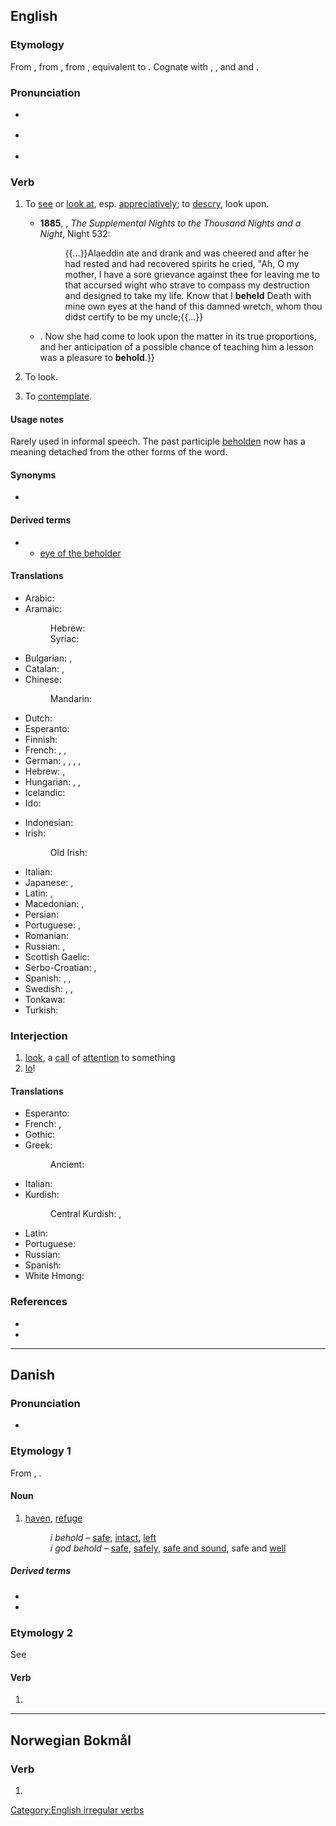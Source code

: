 ==English==

===Etymology===
From {{inh|en|enm|beholden}}, from {{inh|en|ang|behealdan||to hold, have, occupy, possess, guard, preserve, contain, belong, keep, observe, consider, behold, look at, gaze on, see, signify, avail, effect, take care, beware, be cautious, restrain, act, behave}}, from {{inh|en|gem-pro|*bihaldaną||to hold with, keep}}, equivalent to {{prefix|be|hold|lang=en}}. Cognate with {{cog|nl|behouden||to keep, restrain, preserve}}, {{cog|de|behalten||to keep, restrain, remember}}, {{etyl|da|-}} and {{cog|no|beholde||to keep}} and {{cog|sv|behålla||to keep}}.

===Pronunciation===
* {{a|UK}} {{IPA|/bɪˈhəʊld/|lang=en}}
* {{a|GenAm}} {{IPA|/bɪˈhoʊld/|lang=en}}
* {{audio|en-us-behold.ogg|Audio (US)|lang=en}}

===Verb===
{{en-verb|beholds|beholding|beheld|beheld|past_ptc2=beholden|past_ptc2_qual=rare}}

# {{lb|en|transitive}} To [[see]] or [[look at]], esp. [[appreciative]]ly; to [[descry]], look upon.
#* '''1885''', {{w|Richard F. Burton}}, ''The Supplemental Nights to the Thousand Nights and a Night'', Night 532:
#*: {{...}}Alaeddin ate and drank and was cheered and after he had rested and had recovered spirits he cried, "Ah, O my mother, I have a sore grievance against thee for leaving me to that accursed wight who strave to compass my destruction and designed to take my life. Know that I '''beheld''' Death with mine own eyes at the hand of this damned wretch, whom thou didst certify to be my uncle;{{...}}
#* {{quote-book|year=1898|author={{w|Winston Churchill (novelist)|Winston Churchill}}
|title={{w|The Celebrity}}|chapter=8
|passage=The humor of my proposition appealed more strongly to Miss Trevor than I had looked for, and from that time forward she became her old self again;{{...}}. Now she had come to look upon the matter in its true proportions, and her anticipation of a possible chance of teaching him a lesson was a pleasure to '''behold'''.}}
# {{lb|en|intransitive}} To look.
# {{lb|en|transitive}} To [[contemplate]].

====Usage notes====
Rarely used in informal speech. The past participle [[beholden]] now has a meaning detached from the other forms of the word.

====Synonyms====
* {{seeSynonyms|look}}

====Derived terms====
* {{l|en|beholder}}
** [[eye of the beholder]]

====Translations====
{{trans-top|to see, to look at}}
* Arabic: {{t|ar|هُوَذَا|m}}
* Aramaic:
*: Hebrew: {{t|arc|הא|tr=hā, ho|sc=Hebr}}
*: Syriac: {{t|arc|ܗܐ|tr=hā, ho|sc=Syrc}}
* Bulgarian: {{t+|bg|гледам}}, {{t+|bg|виждам}}
* Catalan: {{t+|ca|mirar}}, {{t+|ca|vigilar}}
* Chinese:
*: Mandarin: {{t+|cmn|看|tr=kàn|sc=Hani}}
* Dutch: {{t+|nl|aanschouwen}}
* Esperanto: {{t+|eo|rigardi}}
* Finnish: {{qualifier|1}} {{t+|fi|katsoa}}
* French: {{t+|fr|regarder}}, {{t+|fr|voir}}, {{t+|fr|observer}}
* German: {{t+|de|betrachten}}, {{t+|de|sehen}}, {{t+|de|schauen}}, {{t+|de|anschauen}}, {{t+|de|ansehen}}
* Hebrew: {{t+|he|הִנֵּה|tr=hiné|sc=Hebr}}, {{t|he|הֲרֵי|tr=haréi}}
* Hungarian: {{t+|hu|meglát}}, {{t+|hu|észrevesz}}, {{t+|hu|megpillant}}
* Icelandic: {{t+|is|sjá}}
* Ido: {{t+|io|yen}}
{{trans-mid}}
* Indonesian: {{t+|id|lihat}}
* Irish:
*: Old Irish: {{t|sga|ad·cí}}
* Italian: {{t+|it|guardare}}
* Japanese: {{t+|ja|見る|tr=みる, miru}}, {{t+|ja|認める|tr=みとめる, mitomeru}}
* Latin: {{t+|la|aspicio}}, {{t|la|tueor}}
* Macedonian: {{t|mk|гледа|sc=Cyrl}}, {{t|mk|следи|sc=Cyrl}}
* Persian: {{t+|fa|نگریستن|tr=negaristan|sc=fa-Arab}}
* Portuguese: {{t+|pt|ver}}, {{t+|pt|contemplar}}
* Romanian: {{t+|ro|vedea}}
* Russian: {{t+|ru|смотре́ть}}, {{t+|ru|гляде́ть}}
* Scottish Gaelic: {{t|gd|amhairc}}
* Serbo-Croatian: {{t+|sh|posmatrati}}, {{t+|sh|gledati}}
* Spanish: {{t+|es|contemplar}}, {{t+|es|mirar}}, {{t+|es|observar}}
* Swedish: {{t+|sv|skåda}}, {{t+|sv|betrakta}}, {{t+|sv|åskåda}}
* Tonkawa: {{t|tqw|ˀana}}
* Turkish: {{t+|tr|bakmak}}
{{trans-bottom}}

===Interjection===
{{en-interj}}

# [[look]], a [[call]] of [[attention]] to something
# [[lo]]!

====Translations====
{{trans-top}}
* Esperanto: {{t+|eo|jen}}
* French: {{t+|fr|voici}}, {{t+|fr|voilà}}
* Gothic: {{t|got|𐍃𐌰𐌹}}
* Greek:
*: Ancient: {{t|grc|ἰδοῦ}}
* Italian: {{t+|it|ecco}}
* Kurdish:
*: Central Kurdish: {{t|ckb|ئەوەتا|tr=eweta}}, {{t|ckb|ئەمەتا|tr=emeta}}
{{trans-mid}}
* Latin: {{t|la|ecce}}
* Portuguese: {{t+|pt|eis}}
* Russian: {{t+|ru|вот}}
* Spanish: {{t+|es|he aquí}}
* White Hmong: {{t|mww|saib seb}}
{{trans-bottom}}

===References===
* {{R:Century 1911}}
* {{R:Webster 1913}}

[[Category:English irregular verbs]]

----

==Danish==

===Pronunciation===
* {{IPA|/behɔl/|[b̥eˈhʌlˀ]|lang=da}}

===Etymology 1===
From {{der|da|gml|beholt}}, {{m|gml|behalt}}.

====Noun====
{{head|da|noun|indeclinable}}

# {{lb|da|archaic}} [[haven]], [[refuge]]
#: ''i behold'' – [[safe]], [[intact]], [[left]] {{gloss|remaining}}
#: ''i god behold'' – [[safe]], [[safely]], [[safe and sound]], safe and [[well]]

=====Derived terms=====
* {{l|da|i behold}}
* {{l|da|i god behold}}

===Etymology 2===
See {{m|da|beholde||to keep}}

====Verb====
{{head|da|verb form}}

# {{imperative of|beholde|lang=da}}

----

==Norwegian Bokmål==

===Verb===
{{head|nb|verb form}}

# {{form of|imperative|beholde|lang=nb}}